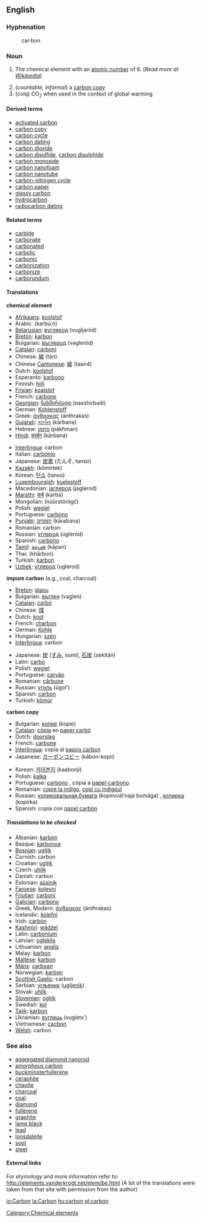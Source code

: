 ==English==
{{elements|C|boron|B|nitrogen|N}}
===Hyphenation===
:car&middot;bon

===Noun===
{{en-noun-reg-both}}

#{{uncountable}} The chemical element with an [[atomic number]] of 6. (''Read more at [[w:Carbon|Wikipedia]]'')
#(''countable, informal'') a [[carbon copy]]
#(colq) CO<sub>2</sub> when used in the context of global warming
====Derived terms====
*[[activated carbon]]
*[[carbon copy]]
*[[carbon cycle]]
*[[carbon dating]]
*[[carbon dioxide]]
*[[carbon disulfide]], [[carbon disulphide]]
*[[carbon monoxide]]
*[[carbon nanofoam]]<!--an allotrope-->
*[[carbon nanotube]]<!--an allotrope-->
*[[carbon-nitrogen cycle]]
*[[carbon paper]]
*[[glassy carbon]]
*[[hydrocarbon]]
*[[radiocarbon dating]]

====Related terms====
*[[carbide]]
*[[carbonate]]
*[[carbonated]]
*[[carbolic]]
*[[carbonic]]
*[[carbonization]]
*[[carbonize]]
*[[carborundum]]

==== Translations ====
'''chemical element'''
{{top}}
*[[Afrikaans]]: [[koolstof]]
*Arabic: {{ARchar|[[كربون]]}} (karbú:n) {{m}}
*[[Belarusian]]: [[вуглярод]] (vugljaród)
*[[Breton]]: [[karbon]] {{m}}
*Bulgarian: [[въглерод]] (vəgleród) {{m}}
*[[Catalan]]: [[carboni]] {{m}}
*Chinese: [[碳]] (tàn)
*Chinese [[Cantonese]]: [[碳]] (taan4)
*Dutch: [[koolstof]] {{n}}
*Esperanto: [[karbono]]
*Finnish: [[hiili]]
*[[Frisian]]: [[koalstof]]
*French: [[carbone]] {{m}}
*[[Georgian]]: [[ნახშირბადი]] (naxshirbadi)
*German: [[Kohlenstoff]] {{m}}
*Greek: [[άνθρακας]] (ánthrakas)
*[[Gujarati]]: [[કાર્બન]] (kārbana)
*Hebrew: [[פחמן]] (pakhman)
*[[Hindi]]: [[कार्बन]] (kārbana)
{{mid}}
*[[Interlingua]]: carbon
*Italian: [[carbonio]] {{m}}
*Japanese: [[炭素]] (たんそ, tanso)
*[[Kazakh]]: {{RUchar|[[көмиртек]]}} (kömirtek)
*Korean: [[탄소]] (tanso)
*[[Luxembourgish]]: [[kuelestoff]]
*Macedonian: [[jаглерод]] (jaglerod)
*[[Marathi]]: [[कर्ब]] (karba)
*Mongolian: {{RUchar|[[нүүрстөрөгч]]}} (nüürstörögč)
*Polish: [[węgiel]] {{m}}
*Portuguese: [[carbono]] {{m}}
*[[Punjabi]]: [[ਕਾਰਬਨ]] (kārabana)
*Romanian: carbon {{n}}
*Russian: [[углерод]] (ugleród) {{m}}
*Spanish: [[carbono]] {{m}}
*[[Tamil]]: [[காபன்]] (kāpan)
*Thai: {{THchar|[[คาร์บอน]]}} (khārbon)
*Turkish: [[karbon]]
*[[Uzbek]]: [[углерод]] (uglerod)
{{bottom}}


'''impure carbon''' (e.g., coal, charcoal)
{{top}}
*[[Breton]]: [[glaou]] {{m}}
*Bulgarian: [[въглен]] (vəglen) {{m}}
*[[Catalan]]: [[carbó]] {{m}}
*Chinese: [[煤]]
*Dutch: [[kool]] {{m}}
*French: [[charbon]] {{m}}
*German: [[Kohle]] {{f}}
*Hungarian: [[szén]]
*[[Interlingua]]: carbon
{{mid}}
*Japanese: [[炭]] ([[すみ]], sumí), [[石炭]] (sekitán)
*Latin: [[carbo]] {{m}}
*Polish: [[węgiel]] {{m}}
*Portuguese: [[carvão]] {{m}}
*Romanian: [[cărbune]]
*Russian: [[уголь]] (úgol’) {{m}}
*Spanish: [[carbón]] {{m}}
*Turkish: [[kömür]]
{{bottom}}


'''carbon copy'''
<!--Add INFORMAL terms here, where these exist-->
{{top}}
*Bulgarian: [[копие]] (kopie) {{n}}
*[[Catalan]]: [[còpia]] en [[paper carbó]] {{f}}
*Dutch: [[doorslag]] {{m}}
*French: [[carbone]] {{m}}
*[[Interlingua]]: copia al [[papiro carbon]]
*Japanese: [[カーボンコピー]] (kābon-kopii)
{{mid}}
*Korean: [[카아본지]] (kaabonji)
*Polish: [[kalka]] {{f}}
*Portuguese: [[carbono]] {{m}}, cópia a [[papel-carbono]]
*Romanian: [[copie la indigo]], [[copi cu indigoul]]
*Russian: [[копировальная бумага]] (kopirovál’naja bumága) {{f}}, [[копирка]] (kopírka) {{f}}
*Spanish: copia con [[papel carbón]]
{{bottom}}

=====Translations to be checked=====
<!--Remove this section once all of the translations below have been moved into the tables above.-->
{{checktrans}}

*Albanian: [[karbon]]
*Basque: [[karbonoa]]
*[[Bosnian]]: [[ugljik]]
*Cornish: carbon
*Croatian: [[ugljik]]
*Czech: [[uhlík]]
*Danish: carbon
*Estonian: [[süsinik]]
*[[Faroese]]: [[kolevni]]
*[[Friulian]]: [[carboni]]
*[[Galician]]: [[carbono]]
*Greek, Modern: [[άνθρακας]] (ánthrakas) {{n}}
*Icelandic: [[kolefni]]
*Irish: [[carbón]]
*[[Kashmiri]]: [[wãdźel]]
*Latin: [[carbonium]]
*Latvian: [[ogleklis]]
*Lithuanian: [[anglis]]
*Malay: [[karbon]]
*[[Maltese]]: [[karbon]]
*[[Manx]]: [[carboan]]
*Norwegian: [[karbon]]
*[[Scottish Gaelic]]: carbon
*Serbian: [[угљеник]] ([[ugljenik]])
*Slovak: [[uhlík]]
*[[Slovenian]]: [[ogljik]]
*Swedish: [[kol]]
*[[Tajik]]: [[karbon]]
*Ukrainian: [[вуглець]] (vuglets’)
*Vietnamese: [[cacbon]]
*[[Welsh]]: carbon

===See also===
*[[aggregated diamond nanorod]]<!--an allotrope-->
*[[amorphous carbon]]<!--an allotrope-->
*[[buckminsterfullerene]]
*[[ceraphite]]<!--an allotrope-->
*[[chaoite]]
*[[charcoal]]
*[[coal]]<!--a compound-->
*[[diamond]]<!--an allotrope-->
*[[fullerene]]<!--an allotrope-->
*[[graphite]]<!--an allotrope-->
*[[lamp black]]
*[[lead]]<!--in pencils-->
*[[lonsdaleite]]<!--an allotrope-->
*[[soot]]
*[[steel]]<!--alloy-->

====External links====
For etymology and more information refer to:
http://elements.vanderkrogt.net/elem/be.html
(A lot of the translations were taken from that site with permission from the author)

[[Category:Chemical elements]]

[[io:Carbon]]
[[la:Carbon]]
[[hu:carbon]]
[[pl:carbon]]